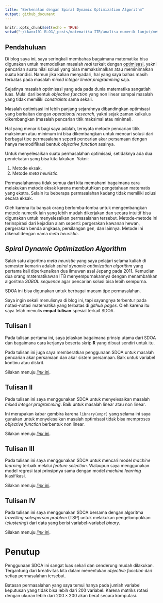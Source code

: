 ```yaml
---
title: "Berkenalan dengan Spiral Dynamic Optimization Algorithm"
output: github_document
---
```


```r
knitr::opts_chunk$set(echo = TRUE)
setwd("~/ikanx101 BLOG/_posts/matematika ITB/analisa numerik lanjut/meta spiral")
```

## Pendahuluan

Di blog saya ini, saya seringkali membahas bagaimana matematika bisa digunakan untuk memodelkan masalah _real_ terkait dengan [optimisasi](https://ikanx101.com/tags/#optimization-story), yakni pencarian suatu nilai solusi yang bisa memaksimalkan atau meminimalkan suatu kondisi. Namun jika kalian menyadari, hal yang saya bahas masih terbatas pada masalah _mixed integer linear programming_ saja.

Sejatinya masalah optimisasi yang ada pada dunia matematika sangatlah luas. Mulai dari bentuk _objective function_ yang non linear sampai masalah yang tidak memiliki _constraints_ sama sekali. 

Masalah optimisasi ini lebih panjang sejarahnya dibandingkan optimisasi yang berkaitan dengan _operational research_, yakni sejak zaman kalkulus dikembangkan (masalah pencarian titik maksimal atau minimal). 

Hal yang menarik bagi saya adalah, ternyata metode pencarian titik maksimum atau minimum ini bisa dikembangkan untuk mencari solusi dari berbagai tipe permasalahan seperti pencarian akar persamaan dengan hanya memodifikasi bentuk _objective function_ asalnya.

Untuk menyelesaikan suatu permasalahan optimisasi, setidaknya ada dua pendekatan yang bisa kita lakukan. Yakni:

1. Metode eksak,
1. Metode _meta heuristic_.

Permasalahannya tidak semua dari kita memahami bagaimana cara melakukan metode eksak karena membutuhkan pengetahuan matematis yang ekstra. Selain itu beberapa permasalahan kadang tidak memiliki solusi secara eksak.

Oleh karena itu banyak orang berlomba-lomba untuk mengembangkan metode numerik lain yang lebih mudah dikerjakan dan secara intuitif bisa digunakan untuk menyelesaikan permasalahan tersebut. Metode-metode ini terinspirasi dari kejadian alam seperti: pergerakan kawanan hewan, pergerakan benda angkasa, persilangan gen, dan lainnya. Metode ini dikenal dengan nama _meta heuristic_.


## _Spiral Dynamic Optimization Algorithm_

Salah satu algoritma _meta heuristic_ yang saya pelajari selama kuliah di semester kemarin adalah _spiral dynamic optimization algorithm_ yang pertama kali diperkenalkan dua ilmuwan asal Jepang pada 2011. Kemudian dua orang matematikawan ITB menyempurnakannya dengan menambahkan algoritma _SOBOL sequence_ agar pencarian solusi bisa lebih sempurna.

SDOA ini bisa digunakan untuk berbagai macam tipe permasalahan.

Saya ingin sekali menulisnya di blog ini, tapi sayangnya terbentur pada notasi-notasi matematika yang terbatas di _github pages_. Oleh karena itu saya telah menulis __empat tulisan__ spesial terkait SDOA.

## Tulisan I

Pada tulisan pertama ini, saya jelaskan bagaimana prinsip utama dari SDOA dan bagaimana cara kerjanya beserta skrip __R__ yang dibuat sendiri untuk itu.

Pada tulisan ini juga saya memberatkan penggunaan SDOA untuk masalah pencarian akar persamaan dan akar sistem persamaan. Baik untuk variabel kontinu atau diskrit.

Silakan menuju [_link_ ini](https://rpubs.com/QRA_NFI/spiral).

## Tulisan II

Pada tulisan ini saya menggunakan SDOA untuk menyelesaikan masalah _mixed integer programming_. Baik untuk masalah linear atau non linear. 

Ini merupakan kabar gembira karena `library(ompr)` yang selama ini saya gunakan untuk menyelesaikan masalah optimisasi tidak bisa memproses _objective function_ berbentuk non linear.

Silakan menuju [_link_ ini](https://rpubs.com/QRA_NFI/SOA_2).

## Tulisan III

Pada tulisan ini saya menggunakan SDOA untuk mencari model _machine learning_ terbaik melalui _feature selection_. Walaupun saya menggunakan model regresi tapi prinsipnya sama dengan model _machine learning_ klasifikasi.

Silakan menuju [_link_ ini](https://rpubs.com/QRA_NFI/SOA_3).

## Tulisan IV

Pada tulisan ini saya menggunakan SDOA bersama dengan algoritma _travelling salesperson problem_ (TSP) untuk melakukan pengelompokkan (_clustering_) dari data yang berisi variabel-variabel _binary_.

Silakan menuju [_link_ ini](https://rpubs.com/QRA_NFI/SOA_4).


# Penutup

Penggunaan SDOA ini sangat luas sekali dan cenderung mudah dilakukan. Tergantung dari kreativitas kita dalam menentukan _objective function_ dari setiap permasalahan tersebut.

Batasan permasalahan yang saya temui hanya pada jumlah variabel keputusan yang tidak bisa lebih dari 200 variabel. Karena matriks rotasi dengan ukuran lebih dari $200 \times 200$ akan berat secara komputasi.